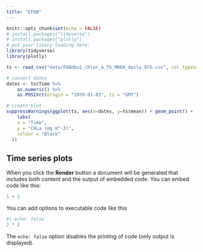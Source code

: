 ```yaml
---
title: "EFGB"
---
```


```r
knitr::opts_chunk$set(echo = FALSE)
# install.packages("tidyverse")
# install.packages("plotly")
# put your libary loading here:
library(tidyverse)
library(plotly)
```

```r
ts <- read_csv("data/FGBdbv2_chlor_a_TS_MODA_daily_EFG.csv", col_types=cols())  # Pull CHL ts from .csv (need to fix source here to server, NOT Github!)

# convert dates
dates <- ts$Time %>%
    as.numeric() %>%
    as.POSIXct(origin = "1970-01-01", tz = "GMT")

# create plot
suppressWarnings(ggplot(ts, aes(x=dates, y=ts$mean)) + geom_point() +
    labs(
    x = "Time",
    y = "CHLa (mg m^-3)",
    colour = "Black"
  ))


```

## Time series plots

When you click the **Render** button a document will be generated that includes both content and the output of embedded code. You can embed code like this:

```r
1 + 1
```

You can add options to executable code like this 

```r
#| echo: false
2 * 2
```

The `echo: false` option disables the printing of code (only output is displayed).
